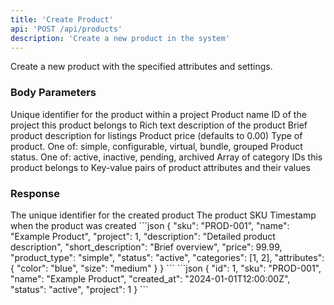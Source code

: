 ```yaml
---
title: 'Create Product'
api: 'POST /api/products'
description: 'Create a new product in the system'
---
```


Create a new product with the specified attributes and settings.

### Body Parameters

<ParamField body="sku" type="string" required>
  Unique identifier for the product within a project
</ParamField>

<ParamField body="name" type="string" required>
  Product name
</ParamField>

<ParamField body="project" type="integer" required>
  ID of the project this product belongs to
</ParamField>

<ParamField body="description" type="string">
  Rich text description of the product
</ParamField>

<ParamField body="short_description" type="string">
  Brief product description for listings
</ParamField>

<ParamField body="price" type="decimal">
  Product price (defaults to 0.00)
</ParamField>

<ParamField body="product_type" type="string" default="simple">
  Type of product. One of: simple, configurable, virtual, bundle, grouped
</ParamField>

<ParamField body="status" type="string" default="active">
  Product status. One of: active, inactive, pending, archived
</ParamField>

<ParamField body="categories" type="array">
  Array of category IDs this product belongs to
</ParamField>

<ParamField body="attributes" type="object">
  Key-value pairs of product attributes and their values
</ParamField>

### Response

<ResponseField name="id" type="integer">
  The unique identifier for the created product
</ResponseField>

<ResponseField name="sku" type="string">
  The product SKU
</ResponseField>

<ResponseField name="created_at" type="string">
  Timestamp when the product was created
</ResponseField>

<RequestExample>
```json
{
  "sku": "PROD-001",
  "name": "Example Product",
  "project": 1,
  "description": "Detailed product description",
  "short_description": "Brief overview",
  "price": 99.99,
  "product_type": "simple",
  "status": "active",
  "categories": [1, 2],
  "attributes": {
    "color": "blue",
    "size": "medium"
  }
}
```
</RequestExample>

<ResponseExample>
```json
{
  "id": 1,
  "sku": "PROD-001",
  "name": "Example Product",
  "created_at": "2024-01-01T12:00:00Z",
  "status": "active",
  "project": 1
}
```
</ResponseExample> 
